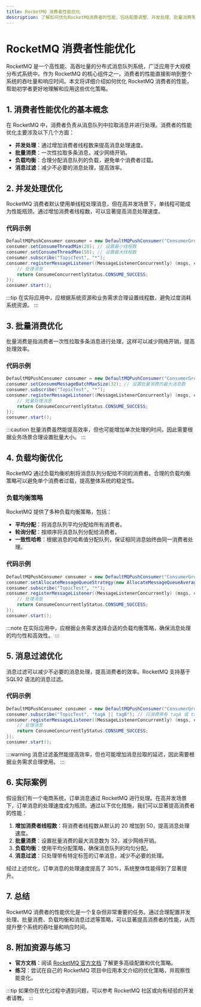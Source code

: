 ```yaml
---
title: RocketMQ 消费者性能优化
description: 了解如何优化RocketMQ消费者的性能，包括配置调整、并发处理、批量消费等策略，并通过实际案例展示优化效果。
---
```


# RocketMQ 消费者性能优化

RocketMQ 是一个高性能、高吞吐量的分布式消息队列系统，广泛应用于大规模分布式系统中。作为 RocketMQ 的核心组件之一，消费者的性能直接影响到整个系统的吞吐量和响应时间。本文将详细介绍如何优化 RocketMQ 消费者的性能，帮助初学者更好地理解和应用这些优化策略。

## 1. 消费者性能优化的基本概念

在 RocketMQ 中，消费者负责从消息队列中拉取消息并进行处理。消费者的性能优化主要涉及以下几个方面：

- **并发处理**：通过增加消费者线程数来提高消息处理速度。
- **批量消费**：一次性拉取多条消息，减少网络开销。
- **负载均衡**：合理分配消息队列的负载，避免单个消费者过载。
- **消息过滤**：减少不必要的消息处理，提高效率。

## 2. 并发处理优化

RocketMQ 消费者默认使用单线程处理消息，但在高并发场景下，单线程可能成为性能瓶颈。通过增加消费者线程数，可以显著提高消息处理速度。

### 代码示例

```java
DefaultMQPushConsumer consumer = new DefaultMQPushConsumer("ConsumerGroup");
consumer.setConsumeThreadMin(20); // 设置最小线程数
consumer.setConsumeThreadMax(50); // 设置最大线程数
consumer.subscribe("TopicTest", "*");
consumer.registerMessageListener((MessageListenerConcurrently) (msgs, context) -> {
    // 处理消息
    return ConsumeConcurrentlyStatus.CONSUME_SUCCESS;
});
consumer.start();
```

:::tip
在实际应用中，应根据系统资源和业务需求合理设置线程数，避免过度消耗系统资源。
:::

## 3. 批量消费优化

批量消费是指消费者一次性拉取多条消息进行处理，这样可以减少网络开销，提高处理效率。

### 代码示例

```java
DefaultMQPushConsumer consumer = new DefaultMQPushConsumer("ConsumerGroup");
consumer.setConsumeMessageBatchMaxSize(32); // 设置批量消费的最大消息数
consumer.subscribe("TopicTest", "*");
consumer.registerMessageListener((MessageListenerConcurrently) (msgs, context) -> {
    // 批量处理消息
    return ConsumeConcurrentlyStatus.CONSUME_SUCCESS;
});
consumer.start();
```

:::caution
批量消费虽然能提高效率，但也可能增加单次处理的时间，因此需要根据业务场景合理设置批量大小。
:::

## 4. 负载均衡优化

RocketMQ 通过负载均衡机制将消息队列分配给不同的消费者。合理的负载均衡策略可以避免单个消费者过载，提高整体系统的稳定性。

### 负载均衡策略

RocketMQ 提供了多种负载均衡策略，包括：

- **平均分配**：将消息队列平均分配给所有消费者。
- **轮询分配**：按顺序将消息队列分配给消费者。
- **一致性哈希**：根据消息的哈希值分配队列，保证相同消息始终由同一消费者处理。

### 代码示例

```java
DefaultMQPushConsumer consumer = new DefaultMQPushConsumer("ConsumerGroup");
consumer.setAllocateMessageQueueStrategy(new AllocateMessageQueueAveragely()); // 使用平均分配策略
consumer.subscribe("TopicTest", "*");
consumer.registerMessageListener((MessageListenerConcurrently) (msgs, context) -> {
    // 处理消息
    return ConsumeConcurrentlyStatus.CONSUME_SUCCESS;
});
consumer.start();
```

:::note
在实际应用中，应根据业务需求选择合适的负载均衡策略，确保消息处理的均匀性和高效性。
:::

## 5. 消息过滤优化

消息过滤可以减少不必要的消息处理，提高消费者的效率。RocketMQ 支持基于 SQL92 语法的消息过滤。

### 代码示例

```java
DefaultMQPushConsumer consumer = new DefaultMQPushConsumer("ConsumerGroup");
consumer.subscribe("TopicTest", "tagA || tagB"); // 只消费带有 tagA 或 tagB 的消息
consumer.registerMessageListener((MessageListenerConcurrently) (msgs, context) -> {
    // 处理消息
    return ConsumeConcurrentlyStatus.CONSUME_SUCCESS;
});
consumer.start();
```

:::warning
消息过滤虽然能提高效率，但也可能增加消息拉取的延迟，因此需要根据业务需求合理使用。
:::

## 6. 实际案例

假设我们有一个电商系统，订单消息通过 RocketMQ 进行处理。在高并发场景下，订单消息的处理速度成为瓶颈。通过以下优化措施，我们可以显著提高消费者的性能：

1. **增加消费者线程数**：将消费者线程数从默认的 20 增加到 50，提高消息处理速度。
2. **批量消费**：设置批量消费的最大消息数为 32，减少网络开销。
3. **负载均衡**：使用平均分配策略，确保消息队列的均匀分配。
4. **消息过滤**：只处理带有特定标签的订单消息，减少不必要的处理。

经过上述优化，订单消息的处理速度提高了 30%，系统整体性能得到了显著提升。

## 7. 总结

RocketMQ 消费者的性能优化是一个复杂但非常重要的任务。通过合理配置并发处理、批量消费、负载均衡和消息过滤等策略，可以显著提高消费者的性能，从而提升整个系统的吞吐量和响应时间。

## 8. 附加资源与练习

- **官方文档**：阅读 [RocketMQ 官方文档](https://rocketmq.apache.org/docs/) 了解更多高级配置和优化策略。
- **练习**：尝试在自己的 RocketMQ 项目中应用本文介绍的优化策略，并观察性能变化。

:::tip
如果你在优化过程中遇到问题，可以参考 RocketMQ 社区或向有经验的开发者请教。
:::